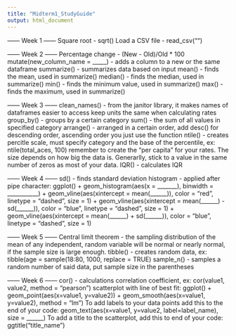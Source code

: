 ```yaml
---
title: "Midterm1_StudyGuide"
output: html_document
---
```



------ Week 1 ------
Square root - sqrt()
Load a CSV file - read_csv("")

------ Week 2 ------
Percentage change -  (New - Old)/Old * 100
mutate(new_column_name = _____) - adds a column to a new or the same dataframe
summarize() - summarizes data based on input
mean() - finds the mean, used in summarize()
median() - finds the median, used in summarize()
min() - finds the minimum value, used in summarize()
max() - finds the maximum, used in summarize()

------ Week 3 ------
clean_names() - from the janitor library, it makes names of dataframes easier to access
keep units the same when calculating rates
group_by() - groups by a certain category
sum() - the sum of all values in specified category
arrange() - arranged in a certain order, add desc() for descending order, ascending order you just use the function
ntile() - creates percitle scale, must specify category and the base of the percentile, ex: ntile(total_aces, 100)
remember to create the "per capita" for your rates. The size depends on how big the data is. Generarlly, stick to a value in the same number of zeros as most of your data.
IQR() - calculates IQR


------ Week 4 ------
sd() - finds standard deviation
histogram - applied after pipe character:
  ggplot() +
  geom_histogram(aes(x = _______), binwidth = ___________) +
  geom_vline(aes(xintercept = mean(______)), color = "red", linetype = "dashed", size = 1) +
  geom_vline(aes(xintercept = mean(______) - sd(______)), color = "blue", linetype = "dashed", size = 1) +
  geom_vline(aes(xintercept = mean(______) + sd(______)), color = "blue", linetype = "dashed", size = 1)

------ Week 5 ------
Central limit theorem - the sampling distribution of the mean of any independent, random variable will be normal or nearly normal, if the sample size is large enough.
tibble() - creates random data, ex: tibble(age = sample(18:80, 1000, replace = TRUE)
sample_n() - samples a random number of said data, put sample size in the parentheses

------ Week 6 ------
cor() - calculations correlation coefficient, ex: cor(value1, value2, method = "pearson")
scatterplot with line of best fit:
  ggplot() +
  geom_point(aes(x=value1, y=value2)) +
  geom_smooth(aes(x=value1, y=value2), method = "lm")
To add labels to your data points add this to the end of your code:
  geom_text(aes(x=value1, y=value2, label=label_name), size = ______)
To add a title to the scatterplot, add this to end of your code:
 ggtitle("title_name")
